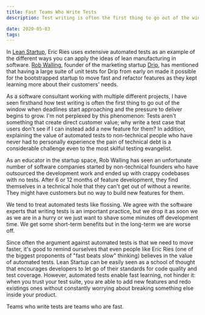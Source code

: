 ```yaml
---
title: Fast Teams Who Write Tests
description: Test writing is often the first thing to go out of the window when deadlines start approaching and the pressure to deliver begins to grow.

date: 2020-05-03
tags:
---
```


In [Lean Startup](https://www.amazon.com/Lean-Startup-Entrepreneurs-Continuous-Innovation/dp/0307887898), Eric Ries uses extensive automated tests as an example of the different ways you can apply the ideas of lean manufacturing in software. [Rob Walling](https://robwalling.com/), founder of the marketing startup [Drip](https://www.drip.com/), has mentioned that having a large suite of unit tests for Drip from early on made it possible for the bootstrapped startup to move fast and refactor features as they kept learning more about their customers' needs.

As a software consultant working with multiple different projects, I have seen firsthand how test writing is often the first thing to go out of the window when deadlines start approaching and the pressure to deliver begins to grow. I'm not perplexed by this phenomenon: Tests aren't something that create direct customer value; why write a test case that users don't see if I can instead add a new feature for them? In addition, explaining the value of automated tests to non-technical people who have never had to personally experience the pain of technical debt is a considerable challenge even to the most skilful testing evangelist.

As an educator in the startup space, Rob Walling has seen an unfortunate number of software companies started by non-technical founders who have outsourced the development work and ended up with crappy codebases with no tests. After 6 or 12 months of feature development, they find themselves in a technical hole that they can't get out of without a rewrite. They might have customers but no way to build new features for them.

We tend to treat automated tests like flossing. We agree with the software experts that writing tests is an important practice, but we drop it as soon we as we are in a hurry or we just want to shave some minutes off development time. We get some short-term benefits but in the long-term we are worse off.

Since often the argument against automated tests is that we need to move faster, it's good to remind ourselves that even people like Eric Ries (one of the biggest proponents of "fast beats slow" thinking) believes in the value of automated tests. Lean Startup can be easily seen as a school of thought that encourages developers to let go of their standards for code quality and test coverage. However, automated tests enable fast learning, not hinder it: when you trust your test suite, you are able to add new features and redo existings ones without constantly worrying about breaking something else inside your product.

Teams who write tests are teams who are fast.
